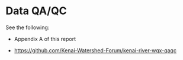 # Data QA/QC

See the following:

-   Appendix A of this report

-   <https://github.com/Kenai-Watershed-Forum/kenai-river-wqx-qaqc>
